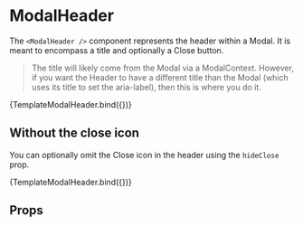 
<Meta title="Components/Modal/Header" component={ModalHeader} />

# ModalHeader

The `<ModalHeader />` component represents the header within a Modal. It is meant to encompass a title and optionally a Close button.

> The title will likely come from the Modal via a ModalContext. However, if you want the Header to have a different title than the Modal (which uses its title to set the aria-label), then this is where you do it.

<Canvas>
  <Story name="Default" args={{ title: 'Edit datastream' }}>
    {TemplateModalHeader.bind({})}
  </Story>
</Canvas>

## Without the close icon

You can optionally omit the Close icon in the header using the `hideClose` prop.

<Canvas>
  <Story
    name="Without close"
    args={{ title: 'Edit datastream', hideClose: true }}
  >
    {TemplateModalHeader.bind({})}
  </Story>
</Canvas>

## Props

<ArgsTable of={ModalHeader} />
